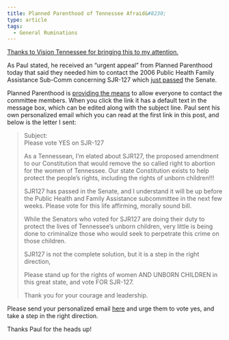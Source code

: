 ```yaml
---
title: Planned Parenthood of Tennessee Afraid&#8230;
type: article
tags:
  - General Ruminations
---
```


[Thanks to Vision Tennessee for bringing this to my attention.](http://visiontennessee.com/2006/03/22/planned-parenthood-on-tennessee-is-afraid-and-they-should-be/)

As Paul stated, he received an “urgent appeal” from Planned Parenthood today that said they needed him to contact the 2006 Public Health Family Assistance Sub-Comm concerning SJR-127 which [just passed](http://visiontennessee.com/2006/03/09/sjr-127-prolife-referendum-bill-passed-by-tn-state-senate-2/) the Senate.

Planned Parenthood is [providing the means](http://www.ppaction.org/campaign/House127Mar06/) to allow everyone to contact the committee members. When you click the link it has a default text in the message box, which can be edited along with the subject line. Paul sent his own personalized email which you can read at the first link in this post, and below is the letter I sent:

> Subject:  
> Please vote YES on SJR-127
> 
> As a Tennessean, I’m elated about SJR127, the proposed amendment to our Constitution that would remove the so called right to abortion for the women of Tennessee. Our state Constitution exists to help protect the people’s rights, including the rights of unborn children!!!
> 
> SJR127 has passed in the Senate, and I understand it will be up before the Public Health and Family Assistance subcommittee in the next few weeks. Please vote for this life affirming, morally sound bill.
> 
> While the Senators who voted for SJR127 are doing their duty to protect the lives of Tennessee’s unborn children, very little is being done to criminalize those who would seek to perpetrate this crime on those children.
> 
> SJR127 is not the complete solution, but it is a step in the right direction,
> 
> Please stand up for the rights of women AND UNBORN CHILDREN in this great state, and vote FOR SJR-127.
> 
> Thank you for your courage and leadership.

Please send your personalized email [here](http://www.ppaction.org/campaign/House127Mar06/) and urge them to vote yes, and take a step in the right direction.

Thanks Paul for the heads up!
